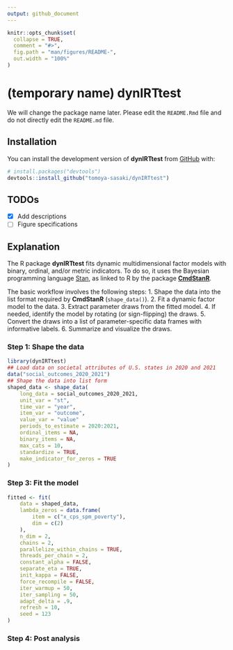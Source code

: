```yaml
---
output: github_document
---
```


<!-- README.md is generated from README.Rmd. Please edit that file -->

```r
knitr::opts_chunk$set(
  collapse = TRUE,
  comment = "#>",
  fig.path = "man/figures/README-",
  out.width = "100%"
)
```

# (temporary name) dynIRTtest

<!-- badges: start -->
<!-- badges: end -->

We will change the package name later. 
Please edit the `README.Rmd` file and do not directly edit the `README.md` file.

## Installation

You can install the development version of **dynIRTtest** from [GitHub](https://github.com/) with:

``` r
# install.packages("devtools")
devtools::install_github("tomoya-sasaki/dynIRTtest")
```

## TODOs

- [x] Add descriptions
- [ ] Figure specifications

## Explanation

The R package **dynIRTtest** fits dynamic multidimensional factor models with
binary, ordinal, and/or metric indicators. To do so, it uses the Bayesian
programming language [Stan](https://mc-stan.org), as linked to R by the package
[**CmdStanR**](https://mc-stan.org/cmdstanr/).

The basic workflow involves the following steps:
  1. Shape the data into the list format required by **CmdStanR**
     (`shape_data()`).
  2. Fit a dynamic factor model to the data.
  3. Extract parameter draws from the fitted model.
  4. If needed, identify the model by rotating (or sign-flipping) the draws.
  5. Convert the draws into a list of parameter-specific data frames with
     informative labels.
  6. Summarize and visualize the draws.

### Step 1: Shape the data

```r
library(dynIRTtest)
## Load data on societal attributes of U.S. states in 2020 and 2021
data("social_outcomes_2020_2021")
## Shape the data into list form
shaped_data <- shape_data(
    long_data = social_outcomes_2020_2021,
    unit_var = "st",
    time_var = "year",
    item_var = "outcome",
    value_var = "value"
    periods_to_estimate = 2020:2021,
    ordinal_items = NA,
    binary_items = NA,
    max_cats = 10,
    standardize = TRUE,
    make_indicator_for_zeros = TRUE
)
```

### Step 3: Fit the model

```r
fitted <- fit(
    data = shaped_data,
    lambda_zeros = data.frame(
        item = c("x_cps_spm_poverty"),
        dim = c(2)
    ),
    n_dim = 2,
    chains = 2,
    parallelize_within_chains = TRUE,
    threads_per_chain = 2,
    constant_alpha = FALSE,
    separate_eta = TRUE,
    init_kappa = FALSE,
    force_recompile = FALSE,
    iter_warmup = 50,
    iter_sampling = 50,
    adapt_delta = .9,
    refresh = 10,
    seed = 123
)
```

### Step 4: Post analysis

```r

```


